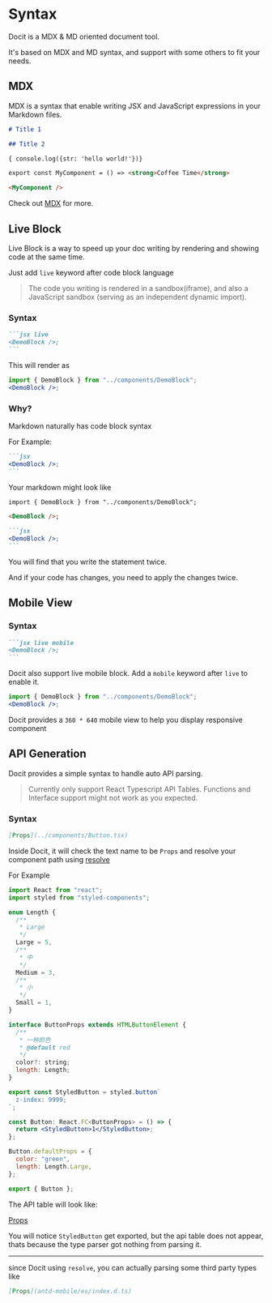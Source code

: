 # Syntax

Docit is a MDX & MD oriented document tool.

It's based on MDX and MD syntax, and support with some others to fit your needs.

## MDX

MDX is a syntax that enable writing JSX and JavaScript expressions in your Markdown files.

```md
# Title 1

## Title 2

{ console.log({str: 'hello world!'})}

export const MyComponent = () => <strong>Coffee Time</strong>

<MyComponent />
```

Check out [MDX](https://mdxjs.com/docs/what-is-mdx/) for more.

## Live Block

Live Block is a way to speed up your doc writing by rendering and showing code at the same time.

Just add `live` keyword after code block language

> The code you writing is rendered in a sandbox(iframe), and also a JavaScript sandbox (serving as an independent dynamic import).

### Syntax

````md
```jsx live
<DemoBlock />;
```
````

This will render as

```jsx live
import { DemoBlock } from "../components/DemoBlock";
<DemoBlock />;
```

### Why?

Markdown naturally has code block syntax

For Example:

````md
```jsx
<DemoBlock />;
```
````

Your markdown might look like

````md
import { DemoBlock } from "../components/DemoBlock";

<DemoBlock />;

```jsx
<DemoBlock />;
```
````

You will find that you write the statement twice.

And if your code has changes, you need to apply the changes twice.

## Mobile View

### Syntax

````md
```jsx live mobile
<DemoBlock />;
```
````

Docit also support live mobile block. Add a `mobile` keyword after `live` to enable it.

```jsx live mobile
import { DemoBlock } from "../components/DemoBlock";
<DemoBlock />;
```

Docit provides a `360 * 640` mobile view to help you display responsive component

## API Generation

Docit provides a simple syntax to handle auto API parsing.

> Currently only support React Typescript API Tables. Functions and Interface support might not work as you expected.

### Syntax

```md
[Props](../components/Button.tsx)
```

Inside Docit, it will check the text name to be `Props` and resolve your component path using [resolve](https://www.npmjs.com/package/resolve)

For Example

```jsx
import React from "react";
import styled from "styled-components";

enum Length {
  /**
   * Large
   */
  Large = 5,
  /**
   * 中
   */
  Medium = 3,
  /**
   * 小
   */
  Small = 1,
}

interface ButtonProps extends HTMLButtonElement {
  /**
   * 一种颜色
   * @default red
   */
  color?: string;
  length: Length;
}

export const StyledButton = styled.button`
  z-index: 9999;
`;

const Button: React.FC<ButtonProps> = () => {
  return <StyledButton>1</StyledButton>;
};

Button.defaultProps = {
  color: "green",
  length: Length.Large,
};

export { Button };
```

The API table will look like:

[Props](../components/ApiTest.tsx)

You will notice `StyledButton` get exported, but the api table does not appear, thats because the type parser got nothing from parsing it.

---

since Docit using `resolve`, you can actually parsing some third party types like

```md
[Props](antd-mobile/es/index.d.ts)
```
